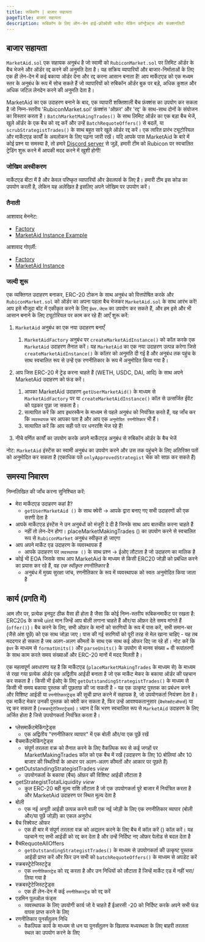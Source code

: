 ```yaml
---
title: रूबिकॉन | बाजार सहायता
pageTitle: बाजार सहायता
description: रूबिकॉन के लिए ऑन-चेन हाई-फ़्रीक्वेंसी मार्केट मेकिंग कॉन्ट्रैक्ट्स और फंक्शनलिटी
---
```


## बाजार सहायता

`MarketAid.sol` एक सहायक अनुबंध है जो स्वामी को `RubiconMarket.sol` पर लिमिट ऑर्डर के बैच भेजने और ऑर्डर रद्द करने की अनुमति देता है। यह सक्रिय व्यापारियों और बाजार-निर्माताओं के लिए एक ही लेन-देन में कई बकाया ऑर्डर देना और रद्द करना आसान बनाता है! आप मार्केटएड को एक मध्यम स्तर के अनुबंध के रूप में सोच सकते हैं जो व्यापारियों को रुबिकॉन ऑर्डर बुक पर बड़े, अधिक कुशल और अधिक जटिल लेनदेन करने की अनुमति देता है।

MarketAid का एक उदाहरण बनाने के बाद, एक व्यापारी शक्तिशाली बैच फ़ंक्शंस का उपयोग कर सकता है जो निम्न-स्तरीय 'RubiconMarket.sol' फ़ंक्शंस 'ऑफ़र' और 'रद्द' के साथ-साथ दोनों के संयोजन का विस्तार करता है। `BatchMarketMakingTrades()` के साथ लिमिट ऑर्डर का एक बड़ा बैच भेजें, खुले ऑर्डर के एक बैच को रद्द करें और उन्हें `BatchRequoteOffers()` से बदलें, या `scrubStrategistTrades()` के साथ बहुत सारे खुले ऑर्डर रद्द करें। एक त्वरित प्रारंभ ट्यूटोरियल और मार्केटएड कार्यों के अवलोकन के लिए पढ़ना जारी रखें। यदि आपके पास MarketAid के बारे में कोई प्रश्न या समस्या है, तो हमारे [Discord server](https://discord.com/invite/E7pS24J) से जुड़ें, हमारी टीम को Rubicon पर स्वचालित ट्रेडिंग शुरू करने में आपकी मदद करने में खुशी होगी!

### जोखिम अस्वीकरण

मार्केटएड बीटा में है और केवल परिष्कृत व्यापारियों और डेवलपर्स के लिए है। हमारी टीम इस कोड का उपयोग करती है, लेकिन यह अलेखित है इसलिए अपने जोखिम पर उपयोग करें।

### तैनाती

आशावाद मेननेट:

- [Factory](https://optimistic.etherscan.io/address/0x267D94C6e67e4436EFfE092b08d040cFF36B2DA7)
- [MarketAid Instance Example](https://optimistic.etherscan.io/address/0x40e20121f46237Ae5d6822fd75847CedD17c449F)

आशावाद गोएर्ली:

- [Factory](https://goerli-optimism.etherscan.io/address/0x6838dd21aa01Bde8E600d499A95f9AE02f2bB376)
- [MarketAid Instance](https://goerli-optimism.etherscan.io/address/0xd3757c79df77cfac54501b5dadf7ec47a38e1a65)

### जल्दी शुरू

एक व्यक्तिगत उदाहरण बनाकर, ERC-20 टोकन के साथ अनुबंध को वित्तपोषित करके और `RubiconMarket.sol` को ऑर्डर का अपना पहला बैच भेजकर `MarketAid.sol` के साथ आरंभ करें! आप इसे मौजूदा बॉट में एकीकृत करने के लिए `ईथर.जेएस` का उपयोग कर सकते हैं, और हम इसे और भी आसान बनाने के लिए ट्यूटोरियल पर काम कर रहे हैं! आएँ शुरू करें:

1. `MarketAid` अनुबंध का एक नया उदाहरण बनाएँ
   1. `MarketAidFactory` अनुबंध पर `createMarketAidInstance()` को कॉल करके एक `MarketAid` उदाहरण तैनात करें। यह `MarketAid` का एक नया उदाहरण उत्पन्न करेगा जिसे `createMarketAidInstance()` के कॉलर को अनुमति दी गई है और अनुबंध तक पहुंच के साथ स्वचालित रूप से उन्हें एक रणनीतिकार के रूप में अनुमोदित किया गया है।
2. आप जिस ERC-20 में ट्रेड करना चाहते हैं (WETH, USDC, DAI, आदि) के साथ अपने MarketAid उदाहरण को फंड करें।

   1. आपका MarketAid उदाहरण `getUserMarketAid()` के माध्यम से `MarketAidFactory` पर या `createMarketAidInstance()` कॉल से उत्सर्जित ईवेंट को पढ़कर पूछा जा सकता है।
   2. सत्यापित करें कि आप इथरस्कैन के माध्यम से पहले अनुबंध को नियंत्रित करते हैं, यह जाँच कर कि `व्यवस्थापक` चर आपका पता है और आप एक `अनुमोदित रणनीतिकार` भी हैं।
   3. सत्यापित करें कि आप सही पते पर धनराशि भेज रहे हैं!

3. नीचे वर्णित कार्यों का उपयोग करके अपने मार्केटएड अनुबंध से रुबिकॉन ऑर्डर के बैच भेजें

नोट: `MarketAid` इंस्टेंस का स्वामी अनुबंध का उपयोग करने और उस तक पहुंचने के लिए अतिरिक्त पतों को अनुमोदित कर सकता है (एकाधिक पते `onlyApprovedStrategist` चेक को साफ़ कर सकते हैं)

## समस्या निवारण

निम्नलिखित की जाँच करना सुनिश्चित करें:

- मेरा मार्केटएड उदाहरण कहां है?
  - `getUserMarketAid ()` के साथ क्वेरी -> आपके द्वारा बनाए गए सभी उदाहरणों की एक सरणी देता है
- आपके मार्केटएड इंस्टेंस ने उन अनुबंधों को मंजूरी दे दी है जिनके साथ आप बातचीत करना चाहते हैं
  - नहीं तो लेन-देन होगा। placeMarketMakingTrades () का उपयोग करने से स्वचालित रूप से `RubiconMarket` अनुबंध स्वीकृत हो जाएगा
- आप अपने मार्केट एड उदाहरण के व्यवस्थापक हैं
  - आपके उदाहरण पर `व्यवस्थापक ()` के साथ प्रश्न -> ईओए लौटाता है जो उदाहरण का मालिक है
- कोई भी EOA जिसके साथ आप MarketAid के माध्यम से किसी ERC20 जोड़ी को प्रबंधित करने का प्रयास कर रहे हैं, वह _एक स्वीकृत रणनीतिकार_ है
  - अनुबंध में मुख्य सुरक्षा जांच, रणनीतिकार के रूप में व्यवस्थापक को स्वतः अनुमोदित किया जाता है

## कार्य (प्रगति में)

आम तौर पर, प्रत्येक इनपुट ठीक वैसा ही होता है जैसा कि कोई निम्न-स्तरीय रूबिकनमार्केट पर रखता है: ERC20s के कच्चे uint मान जिन्हें आप बोली लगाना चाहते हैं और/या ऑफ़र देते समय मांगते हैं (`offer()`)। बैच करने के लिए, सभी ऑफ़र के मानों को सरणियों के रूप में पास करें, सभी समान-चर (जैसे अंश पूछें) को एक साथ जोड़ा जाए। पास की गई सरणियों को पूरी तरह से मेल खाना चाहिए - यह तब मददगार हो सकता है जब अलग-अलग कीमतों के साथ एक साथ कई ऑफर दिए जा रहे हों। नोट करें कि `ईथर` के माध्यम से `formatUnits()` और `parseUnits()` के उपयोग से मानव संख्या `=` वी रूपांतरणों के साथ काम करते समय संख्याओं और ERC-20 मानों में मदद मिलती है।

एक महत्वपूर्ण अवधारणा यह है कि मार्केटएड (`placeMarketMakingTrades` के माध्यम से) के माध्यम से रखा गया प्रत्येक ऑर्डर एक अद्वितीय आईडी बनाता है जो एक मार्केट मेकर के बकाया ऑर्डर की पहचान कर सकता है। किसी भी ईओए के लिए `getOutstandingStrategistTrades()` के माध्यम से किसी भी समय बकाया पुस्तक की पूछताछ की जा सकती है - यह एक उत्कृष्ट पुस्तक का प्रबंधन करने और विशिष्ट आईडी या `रणनीतिकारट्रेड्स` की सूची प्राप्त करने में सहायक है, जो उपयोगकर्ता नियंत्रण देता है। एक मार्केट मेकर उनकी पुस्तक को क्वेरी कर सकता है, फिर उन्हें आवश्यकतानुसार (`बैचरेक्वोटऑफर्स`) या रद्द कर सकता है (`स्क्रबस्ट्रेटेजिस्टट्रेड्स`)। ध्यान दें कि भरण स्वचालित रूप से `MarketAid` उदाहरण के लिए अर्जित होता है जिसे उपयोगकर्ता नियंत्रित करता है।

- प्लेसमार्केटमेकिंगट्रेड्स
  - एक अद्वितीय "रणनीतिकार व्यापार" में एक बोली और/या एक पूछें रखें
- बैचमार्केटमेकिंगट्रेड्स
  - संपूर्ण तरलता वक्र को तैनात करने के लिए वैकल्पिक रूप से कई जगहों पर MarketMakingTrades कॉल को एक बैच में रखें (उदाहरण के लिए 10 बोलियां और 10 बाजार की स्थितियों के आधार पर अलग-अलग कीमतों और आकार पर पूछते हैं)
- getOutstandingStrategistTrades _view_
  - उपयोगकर्ता के बकाया (बैच) ऑफ़र की विशिष्ट आईडी लौटाता है
- getStrategistTotalLiquidity _view_
  - कुल ERC-20 बही मूल्य राशि लौटाता है जो एक उपयोगकर्ता पूरे बाजार में नियंत्रित करता है और MarketAid उदाहरण पर स्थित मूल्य देता है
- बोली
  - एक नई अनूठी आईडी उत्पन्न करने वाली एक नई जोड़ी के लिए एक रणनीतिकार व्यापार (बोली और/या पूछें जोड़ी) का एकल अनुरोध
- बैच रिक्वेस्ट ऑफर
  - एक ही बार में संपूर्ण तरलता वक्र को अद्यतन करने के लिए बैच में कॉल करें () कॉल करें। यह पहचाने गए सभी आईडी को रद्द कर देता है और उन्हें निर्दिष्ट नए ऑफ़र पेलोड से बदल देता है
- बैचRequoteAllOffers
  - `getOutstandingStrategistTrades()` के माध्यम से उपयोगकर्ता की उत्कृष्ट पुस्तक आईडी प्राप्त करें और फिर उन सभी को `batchRequoteOffers()` के माध्यम से अपडेट करें
- स्क्रबस्ट्रेटेजिस्टट्रेड
  - एक `रणनीतिकारट्रेड` को रद्द करता है और उन निधियों को लौटाता है जिन्हें मार्केट एड में नहीं भरा/लिया गया है
- स्क्रबस्ट्रेटेजिस्टट्रेड्स
  - एक ही लेन-देन में कई `रणनीतिकारट्रेड` को रद्द करें
- एडमिन पुलऑल फंड्स
  - व्यवस्थापक के लिए उपयोगी कार्य जो वे चाहते हैं ईआरसी -20 को निर्दिष्ट करके अपने सभी फंड वापस प्राप्त करने के लिए
- रणनीतिकार पुनर्संतुलन निधि
  - वैकल्पिक कार्य के माध्यम से धन या पुनर्संतुलन के खिलाफ मध्यस्थता के लिए बाहरी तरलता स्थल का उपयोग करने के लिए